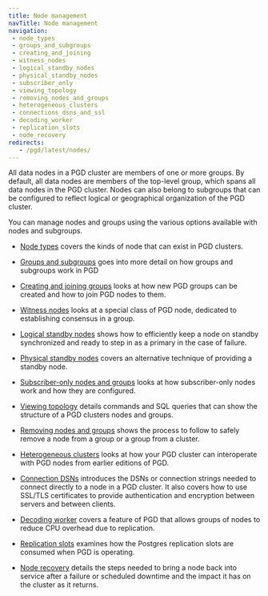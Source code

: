 ```yaml
---
title: Node management
navTitle: Node management
navigation:
 - node_types
 - groups_and_subgroups
 - creating_and_joining
 - witness_nodes
 - logical_standby_nodes
 - physical_standby_nodes
 - subscriber_only
 - viewing_topology
 - removing_nodes_and_groups
 - heterogeneous_clusters
 - connections_dsns_and_ssl
 - decoding_worker
 - replication_slots
 - node_recovery
redirects:
   - /pgd/latest/nodes/
---
```



All data nodes in a PGD cluster are members of one or more groups. By default, 
all data nodes are members of the top-level group, which spans all data nodes
in the PGD cluster. Nodes can also belong to subgroups that can be configured to
reflect logical or geographical organization of the PGD cluster.

You can manage nodes and groups using the various options available
with nodes and subgroups.

* [Node types](node_types) covers the kinds of node that can exist in PGD
  clusters.

* [Groups and subgroups](groups_and_subgroups) goes into more detail on how
  groups and subgroups work in PGD

* [Creating and joining groups](creating_and_joining) looks at how new PGD
  groups can be created and how to join PGD nodes to them.

* [Witness nodes](witness_nodes) looks at a special class of PGD node, dedicated
  to establishing consensus in a group.

* [Logical standby nodes](logical_standby_nodes) shows how to efficiently keep a
  node on standby synchronized and ready to step in as a primary in the case of
  failure.

* [Physical standby nodes](physical_standby_nodes) covers an alternative
  technique of providing a standby node.

* [Subscriber-only nodes and groups](subscriber_only) looks at how subscriber-only nodes work and
  how they are configured.

* [Viewing topology](viewing_topology) details commands and SQL queries that can
  show the structure of a PGD clusters nodes and groups.

* [Removing nodes and groups](removing_nodes_and_groups) shows the process to
  follow to safely remove a node from a group or a group from a cluster.

* [Heterogeneous clusters](heterogeneous_clusters) looks at how your PGD cluster
  can interoperate with PGD nodes from earlier editions of PGD.

* [Connection DSNs](connections_dsns_and_ssl) introduces the DSNs or connection
  strings needed to connect directly to a node in a PGD cluster. It also covers
  how to use SSL/TLS certificates to provide authentication and encryption
  between servers and between clients. 

* [Decoding worker](decoding_worker) covers a feature of PGD that allows groups
  of nodes to reduce CPU overhead due to replication.

* [Replication slots](replication_slots) examines how the Postgres replication
  slots are consumed when PGD is operating.

 * [Node recovery](node_recovery) details the steps needed to bring a node back
   into service after a failure or scheduled downtime and the impact it has on
   the cluster as it returns.
